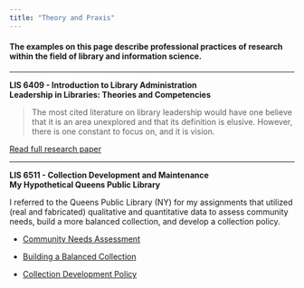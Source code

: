 ```yaml
---
title: "Theory and Praxis"
---
```


#### **The examples on this page describe professional practices of research within the field of library and information science.**

------------------------------------------------------------------------

**LIS 6409 - Introduction to Library Administration\
Leadership in Libraries: Theories and Competencies**

> The most cited literature on library leadership would have one believe that it is an area unexplored and that its definition is elusive. However, there is one constant to focus on, and it is vision.

[Read full research paper](img/leadership%20in%20libraries.pdf){target="_blank"}

------------------------------------------------------------------------

**LIS 6511 - Collection Development and Maintenance\
My Hypothetical Queens Public Library**

I referred to the Queens Public Library (NY) for my assignments that utilized (real and fabricated) qualitative and quantitative data to assess community needs, build a more balanced collection, and develop a collection policy.

-   [Community Needs Assessment](img/community_needs_assessment.pdf){target="_blank"}

-   [Building a Balanced Collection](img/building_a_balanced_collection.pdf){target="_blank"}

-   [Collection Development Policy](img/collection_policy.pdf){target="_blank"}
